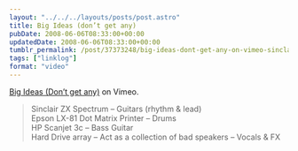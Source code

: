 ```yaml
---
layout: "../../../layouts/posts/post.astro"
title: Big Ideas (don’t get any)
pubDate: 2008-06-06T08:33:00+00:00
updatedDate: 2008-06-06T08:33:00+00:00
tumblr_permalink: /post/37373248/big-ideas-dont-get-any-on-vimeo-sinclair-zx
tags: ["linklog"]
format: "video"
---
```



<Vimeo id="https://vimeo.com/1109226" />

[Big Ideas (Don&rsquo;t get any)][1] on Vimeo.

> Sinclair ZX Spectrum &#8211; Guitars (rhythm & lead)<br />
> Epson LX-81 Dot Matrix Printer &#8211; Drums<br />
> HP Scanjet 3c &#8211; Bass Guitar<br />
> Hard Drive array &#8211; Act as a collection of bad speakers &#8211; Vocals & FX

[1]: https://vimeo.com/1109226
